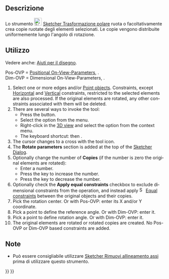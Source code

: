 <languages/>

{{Docnav/it
|[[Sketcher_Translate/it|Trasformazione serie]]
|[[Sketcher_Scale/it|Trasformazione scala]]
|[[Sketcher_Workbench/it|Sketcher]]
|IconL=Sketcher_Translate.svg
|IconR=Sketcher_Scale.svg
|IconC=Workbench_Sketcher.svg
}}

{{GuiCommand/it
|Name=Sketcher Rotate
|Name/it=Sketcher Trasformazione polare
|MenuLocation=Schizzo → Strumenti dello Sketcher → Trasformazione polare
|Workbenches=[[Sketcher_Workbench/it|Sketcher]]
|Shortcut={{KEY|Z}} {{KEY|P}}
|Version=1.0
|SeeAlso=
}}

<span id="Description"></span>
==Descrizione==

Lo strumento [[Image:Sketcher_Rotate.svg|24px]] [[Sketcher_Rotate/it|Sketcher Trasformazione polare]] ruota o facoltativamente crea copie ruotate degli elementi selezionati. Le copie vengono distribuite uniformemente lungo l'angolo di rotazione.

<span id="Usage"></span>
==Utilizzo==

Vedere anche: [[Sketcher_Workbench/it#Drawing_aids|Aiuti per il disegno]].

Pos-OVP = [[Sketcher_Preferences/it#General|Positional On-View-Parameters]], {{Version/it|1.0}}.<br>
Dim-OVP = Dimensional On-View-Parameters, {{Version/it|1.0}}.

<div lang="en" dir="ltr" class="mw-content-ltr">
# Select one or more edges and/or [[Sketcher_CreatePoint|Point objects]]. Constraints, except [[Sketcher_ConstrainHorizontal|Horizontal]] and [[Sketcher_ConstrainVertical|Vertical]] constraints, restricted to the selected elements are also processed. If the original elements are rotated, any other constraints associated with them will be deleted.
# There are several ways to invoke the tool:
#* Press the {{Button|[[Image:Sketcher_Rotate.svg|16px]] [[Sketcher_Rotate|Polar transform]]}} button.
#* Select the {{MenuCommand|Sketcher → Sketcher tools → [[Image:Sketcher_Rotate.svg|16px]] Polar transform}} option from the menu.
#* Right-click in the [[3D_view|3D view]] and select the {{MenuCommand|[[Image:Sketcher_Rotate.svg|16px]] Polar transform}} option from the context menu.
#* The keyboard shortcut: {{KEY|Z}} then {{KEY|P}}.
# The cursor changes to a cross with the tool icon.
# The '''Rotate parameters''' section is added at the top of the [[Sketcher_Dialog|Sketcher Dialog]].
# Optionally change the number of '''Copies''' (if the number is zero the original elements are rotated):
#* Enter a number.
#* Press the {{KEY|U}} key to increase the number.
#* Press the {{KEY|J}} key to decrease the number.
# Optionally check the '''Apply equal constraints''' checkbox to exclude dimensional constraints from the operation, and instead apply [[Image:Sketcher_ConstrainEqual.svg|16px]] [[Sketcher_ConstrainEqual|Equal constraints]] between the original objects and their copies.
# Pick the rotation center. Or with Pos-OVP: enter its X and/or Y coordinate.
# Pick a point to define the reference angle. Or with Dim-OVP: enter it.
# Pick a point to define rotation angle. Or with Dim-OVP: enter it.
# The original elements are rotated or rotated copies are created. No Pos-OVP or Dim-OVP based constraints are added.
</div>

<span id="Notes"></span>
==Note==

* Può essere consigliabile utilizzare [[Sketcher_RemoveAxesAlignment/it|Sketcher Rimuovi allineamento assi]] prima di utilizzare questo strumento.


{{Docnav/it
|[[Sketcher_Translate/it|Trasformazione serie]]
|[[Sketcher_Scale/it|Trasformazione scala]]
|[[Sketcher_Workbench/it|Sketcher]]
|IconL=Sketcher_Translate.svg
|IconR=Sketcher_Scale.svg
|IconC=Workbench_Sketcher.svg
}}

{{Sketcher_Tools_navi{{#translation:}}}}
{{Userdocnavi{{#translation:}}}}